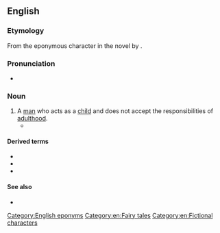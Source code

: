 ==English==

===Etymology===
From the eponymous character in the novel ''{{w|Peter Pan}}'' by {{w|J. M. Barrie}}.

===Pronunciation===
* {{rhymes|en|æn|s=3}}

===Noun===
{{en-noun|head=[[Peter]] Pan}}

# A [[man]] who acts as a [[child]] and does not accept the responsibilities of [[adulthood]].
#* {{quote-book|en|year=1962|author=Aldous Huxley|title=Island|passage="A '''Peter Pan''' if ever there was one. Hopeless at school. Incapable either of competing or co-operating."}}

====Derived terms====
* {{l|en|Peter Pan collar}}
* {{l|en|Peter Pan generation}}
* {{l|en|Peter Pan syndrome}}

====See also====
* {{l|en|John-a-dreams}}

[[Category:English eponyms]]
[[Category:en:Fairy tales]]
[[Category:en:Fictional characters]]